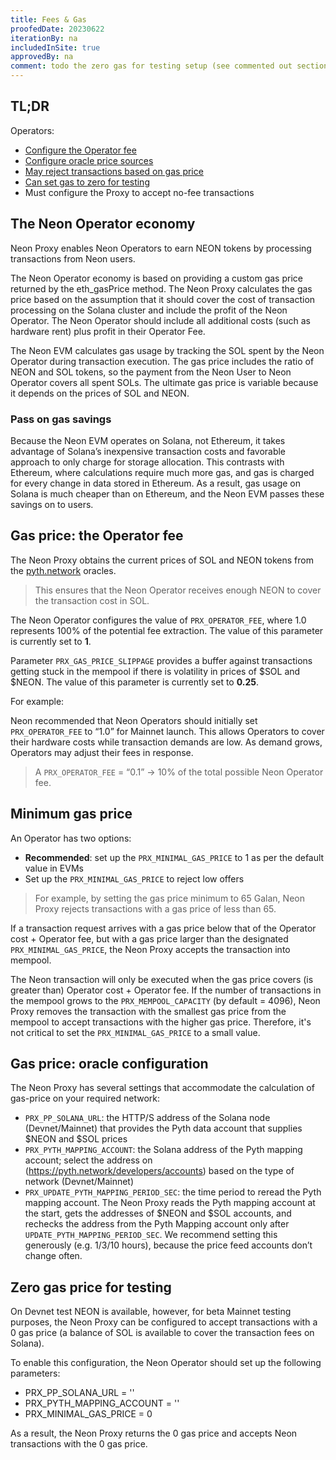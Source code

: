```yaml
---
title: Fees & Gas
proofedDate: 20230622
iterationBy: na
includedInSite: true
approvedBy: na
comment: todo the zero gas for testing setup (see commented out section)
---
```



## TL;DR

Operators: 

- [Configure the Operator fee](#gas-price-the-operator-fee)
- [Configure oracle price sources](#calculation-configuration)
- [May reject transactions based on gas price](#minimum-gas-price)
- [Can set gas to zero for testing](#zero-gas-price-for-testing)
- Must configure the Proxy to accept no-fee transactions

<!-- wip Support needed for last item>> Operators need to accept request to provide no-fee transaction. Is this handled by the Proxy without any configuration? -->

## The Neon Operator economy

Neon Proxy enables Neon Operators to earn NEON tokens by processing transactions from Neon users.

The Neon Operator economy is based on providing a custom gas price returned by the eth_gasPrice method. The Neon Proxy calculates the gas price based on the assumption that it should cover the cost of transaction processing on the Solana cluster and include the profit of the Neon Operator. The Neon Operator should include all additional costs (such as hardware rent) plus profit in their Operator Fee. 

The Neon EVM calculates gas usage by tracking the SOL spent by the Neon Operator during transaction execution. The gas price includes the ratio of NEON and SOL tokens, so the payment from the Neon User to Neon Operator covers all spent SOLs. The ultimate gas price is variable because it depends on the prices of SOL and NEON. 

### Pass on gas savings

Because the Neon EVM operates on Solana, not Ethereum, it takes advantage of Solana’s inexpensive transaction costs and favorable approach to only charge for storage allocation. This contrasts with Ethereum, where calculations require much more gas, and gas is charged for every change in data stored in Ethereum. As a result, gas usage on Solana is much cheaper than on Ethereum, and the Neon EVM passes these savings on to users.


## Gas price: the Operator fee

The Neon Proxy obtains the current prices of SOL and NEON tokens from the [pyth.network](http://pyth.network) oracles.

<Formula/>

> This ensures that the Neon Operator receives enough NEON to cover the transaction cost in SOL.

The Neon Operator configures the value of `PRX_OPERATOR_FEE`, where 1.0 represents 100% of the potential fee extraction. The value of this parameter is currently set to **1**.

Parameter `PRX_GAS_PRICE_SLIPPAGE` provides a buffer against transactions getting stuck in the mempool if there is volatility in prices of $SOL and $NEON. The value of this parameter is currently set to **0.25**.

For example:
<Price/>

Neon recommended that Neon Operators should initially set `PRX_OPERATOR_FEE` to “1.0” for Mainnet launch. This allows Operators to cover their hardware costs while transaction demands are low. As demand grows, Operators may adjust their fees in response.

> A `PRX_OPERATOR_FEE` = “0.1” → 10% of the total possible Neon Operator fee.

## Minimum gas price

An Operator has two options:

- **Recommended**: set up the `PRX_MINIMAL_GAS_PRICE` to 1 as per the default value in EVMs
- Set up the `PRX_MINIMAL_GAS_PRICE` to reject low offers 

> For example, by setting the gas price minimum to 65 Galan, Neon Proxy rejects transactions with a gas price of less than 65.

If a transaction request arrives with a gas price below that of the Operator cost + Operator fee, but with a gas price larger than the designated `PRX_MINIMAL_GAS_PRICE`, the Neon Proxy accepts the transaction into mempool. 

The Neon transaction will only be executed when the gas price covers (is greater than) Operator cost + Operator fee. If the number of transactions in the mempool grows to the `PRX_MEMPOOL_CAPACITY` (by default = 4096), Neon Proxy removes the transaction with the smallest gas price from the mempool to accept transactions with the higher gas price. Therefore, it's not critical to set the `PRX_MINIMAL_GAS_PRICE` to a small value. 


## Gas price: oracle configuration

The Neon Proxy has several settings that accommodate the calculation of gas-price on your required network:

- `PRX_PP_SOLANA_URL`: the HTTP/S address of the Solana node (Devnet/Mainnet) that provides the Pyth data account that supplies $NEON and $SOL prices
- `PRX_PYTH_MAPPING_ACCOUNT`: the Solana address of the Pyth mapping account; select the address on (https://pyth.network/developers/accounts) based on the type of network (Devnet/Mainnet)
- `PRX_UPDATE_PYTH_MAPPING_PERIOD_SEC`: the time period to reread the Pyth mapping account. The Neon Proxy reads the Pyth mapping account at the start, gets the addresses of $NEON and $SOL accounts, and rechecks the address from the Pyth Mapping account only after `UPDATE_PYTH_MAPPING_PERIOD_SEC`. We recommend setting this generously (e.g. 1/3/10 hours), because the price feed accounts don’t change often.


## Zero gas price for testing

On Devnet test NEON is available, however, for beta Mainnet testing purposes, the Neon Proxy can be configured to accept transactions with a 0 gas price (a balance of SOL is available to cover the transaction fees on Solana). 

To enable this configuration, the Neon Operator should set up the following parameters:

- PRX_PP_SOLANA_URL = ''
- PRX_PYTH_MAPPING_ACCOUNT = ''
- PRX_MINIMAL_GAS_PRICE = 0

As a result, the Neon Proxy returns the 0 gas price and accepts Neon transactions with the 0 gas price.

